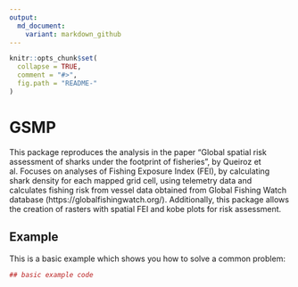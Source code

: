 ---
output:
  md_document:
    variant: markdown_github
---

<!-- README.md is generated from README.Rmd. Please edit that file -->

```{r, echo = FALSE}
knitr::opts_chunk$set(
  collapse = TRUE,
  comment = "#>",
  fig.path = "README-"
)
```

# GSMP

This package reproduces the analysis in the paper "Global spatial risk assessment of sharks under the footprint of fisheries", by Queiroz et al. Focuses on analyses of Fishing Exposure Index (FEI), by calculating shark density for each mapped grid cell, using telemetry data and calculates fishing risk from vessel data obtained from Global Fishing Watch database (https://globalfishingwatch.org/). Additionally, this package allows the creation of rasters with spatial FEI and kobe plots for risk assessment.

## Example

This is a basic example which shows you how to solve a common problem:

```{r example}
## basic example code
```

